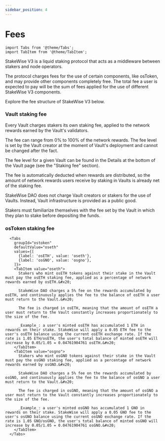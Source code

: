 ```yaml
---
sidebar_position: 4
---
```


# Fees

```mdx-code-block
import Tabs from '@theme/Tabs';
import TabItem from '@theme/TabItem';
```

StakeWise V3 is a liquid staking protocol that acts as a middleware between stakers and node operators.&#x20;

The protocol charges fees for the use of certain components, like osToken, and may provide other components completely free. The total fee a user is expected to pay will be the sum of fees applied for the use of different StakeWise V3 components. &#x20;

Explore the fee structure of StakeWise V3 below.&#x20;

### Vault staking fee

Every Vault charges stakers its own staking fee, applied to the network rewards earned by the Vault's validators.&#x20;

The fee can range from 0% to 100% of the network rewards. The fee level is set by the Vault creator at the moment of Vault's deployment and cannot be changed after the fact.&#x20;

The fee level for a given Vault can be found in the Details at the bottom of the Vault page (see the "Staking fee" section). &#x20;

The fee is automatically deducted when rewards are distributed, so the amount of network rewards users receive by staking in Vaults is already net of the staking fee.

StakeWise DAO does not charge Vault creators or stakers for the use of Vaults. Instead, Vault infrastructure is provided as a public good.

Stakers must familiarize themselves with the fee set by the Vault in which they plan to stake before depositing the funds.&#x20;

### osToken staking fee

```mdx-code-block
  <Tabs
    groupId="ostoken"
    defaultValue="oseth"
    values={[
      {label: 'osETH', value: 'oseth'},
      {label: 'osGNO', value: 'osgno'},
    ]}>
    <TabItem value="oseth">
      Stakers who mint osETH tokens against their stake in the Vault must pay the osETH staking fee, applied as a percentage of network rewards earned by osETH.&#x20;

      StakeWise DAO charges a 5% fee on the rewards accumulated by osETH, and continuously applies the fee to the balance of osETH a user must return to the Vault.&#x20;

      The fee is charged in osETH, meaning that the amount of osETH a user must return to the Vault constantly increases proportionately to the size of the fee.

      _Example_: a user's minted osETH has accumulated 1 ETH in rewards on their stake. StakeWise will apply a 0.05 ETH fee to the user's osETH balance using the current osETH exchange rate. If the rate is 1.05 ETH/osETH, the user's total balance of minted osETH will increase by 0.05/1.05 = 0.04761904761 osETH.&#x20;
    </TabItem>
    <TabItem value="osgno">
      Stakers who mint osGNO tokens against their stake in the Vault must pay the osGNO staking fee, applied as a percentage of network rewards earned by osGNO.&#x20;

      StakeWise DAO charges a 5% fee on the rewards accumulated by osGNO, and continuously applies the fee to the balance of osGNO a user must return to the Vault.&#x20;

      The fee is charged in osGNO, meaning that the amount of osGNO a user must return to the Vault constantly increases proportionately to the size of the fee.

      _Example_: a user's minted osGNO has accumulated 1 GNO in rewards on their stake. StakeWise will apply a 0.05 GNO fee to the user's osGNO balance using the current osGNO exchange rate. If the rate is 1.05 GNO/osGNO, the user's total balance of minted osGNO will increase by 0.05/1.05 = 0.04761904761 osGNO.&#x20;
    </TabItem>
  </Tabs>
```
